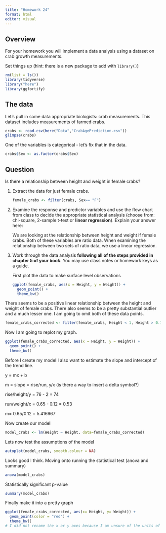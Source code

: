 ```yaml
---
title: "Homework 24"
format: html
editor: visual
---
```


## Overview

For your homework you will implement a data analysis using a dataset on crab growth measurements.

Set things up (hint: there is a new package to add with `library()`)

```r
rm(list = ls())
library(tidyverse)
library("here")
library(ggfortify)
```

## The data

Let's pull in some data appropriate biologists: crab measurements. This dataset includes measurements of farmed crabs.

```r
crabs <- read.csv(here("Data","CrabAgePrediction.csv"))
glimpse(crabs)
```

One of the variables is categorical - let's fix that in the data.

```r
crabs$Sex <- as.factor(crabs$Sex)
```

## Question

Is there a relationship between height and weight in female crabs?

1.  Extract the data for just female crabs.

    ```r
    female_crabs <- filter(crabs, Sex== "F")
    ```

2.  Examine the response and predictor variables and use the flow chart from class to decide the appropriate statistical analysis (choose from: chi-square, 2-sample t-test or **linear regression**). Explain your answer here:

    We are looking at the relationship between height and weight if female crabs. Both of these variables are ratio data. When examining the relationship between two sets of ratio data, we use a linear regression.

3.  Work through the data analysis **following all of the steps provided in chapter 5 of your book**. You may use class notes or homework keys as a guide.

    First plot the data to make surface level observations

    ```r
    ggplot(female_crabs, aes(x = Height, y = Weight)) + 
      geom_point() +
      theme_bw()
    ```

There seems to be a positive linear relationship between the height and weight of female crabs. There also seems to be a pretty substantial outlier and a much lesser one. I am going to omit both of these data points.

```r
female_crabs_corrected <- filter(female_crabs, Height < 1, Height > 0.1)
```

Now I am going to replot my graph.

```r
ggplot(female_crabs_corrected, aes(x = Height, y = Weight)) + 
  geom_point() +
  theme_bw()
```

Before I create my model I also want to estimate the slope and intercept of the trend line.

y = mx + b

m = slope = rise/run, y/x (is there a way to insert a delta symbol?)

rise/height/y = 76 - 2 = 74

run/weight/x = 0.65 - 0.12 = 0.53

m= 0.65/0.12 = 5.416667

Now create our model

```r
model_crabs <- lm(Weight ~ Height, data=female_crabs_corrected)
```

Lets now test the assumptions of the model

```r
autoplot(model_crabs, smooth.colour = NA)
```

Looks good I think. Moving onto running the statistical test (anova and summary)

```r
anova(model_crabs)
```

Statistically significant p-value

```r
summary(model_crabs)
```

Finally make it into a pretty graph

```r
ggplot(female_crabs_corrected, aes(x= Height, y= Weight)) +
  geom_point(color = "red") + 
  theme_bw() 
# I did not rename the x or y axes because I am unsure of the units of measurement 
```

